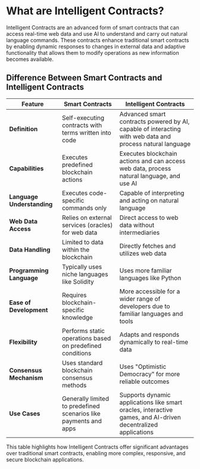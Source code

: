 # What are Intelligent Contracts?

Intelligent Contracts are an advanced form of smart contracts that can access real-time web data and use AI to understand and carry out natural language commands. These contracts enhance traditional smart contracts by enabling dynamic responses to changes in external data and adaptive functionality that allows them to modify operations as new information becomes available.

## Difference Between Smart Contracts and Intelligent Contracts

| Feature                        | Smart Contracts                                         | Intelligent Contracts                                  |
|--------------------------------|---------------------------------------------------------|--------------------------------------------------------|
| **Definition**                 | Self-executing contracts with terms written into code   | Advanced smart contracts powered by AI, capable of interacting with web data and process natural language |
| **Capabilities**               | Executes predefined blockchain actions                  | Executes blockchain actions and can access web data, process natural language, and use AI |
| **Language Understanding**     | Executes code-specific commands only                    | Capable of interpreting and acting on natural language |
| **Web Data Access**            | Relies on external services (oracles) for web data       | Direct access to web data without intermediaries       |
| **Data Handling**              | Limited to data within the blockchain                    | Directly fetches and utilizes web data                 |
| **Programming Language**       | Typically uses niche languages like Solidity             | Uses more familiar languages like Python               |
| **Ease of Development**        | Requires blockchain-specific knowledge                   | More accessible for a wider range of developers due to familiar languages and tools |
| **Flexibility**                | Performs static operations based on predefined conditions| Adapts and responds dynamically to real-time data      |
| **Consensus Mechanism**        | Uses standard blockchain consensus methods               | Uses "Optimistic Democracy" for more reliable outcomes |
| **Use Cases**                  | Generally limited to predefined scenarios like payments and apps | Supports dynamic applications like smart oracles, interactive games, and AI-driven decentralized applications |

This table highlights how Intelligent Contracts offer significant advantages over traditional smart contracts, enabling more complex, responsive, and secure blockchain applications.
